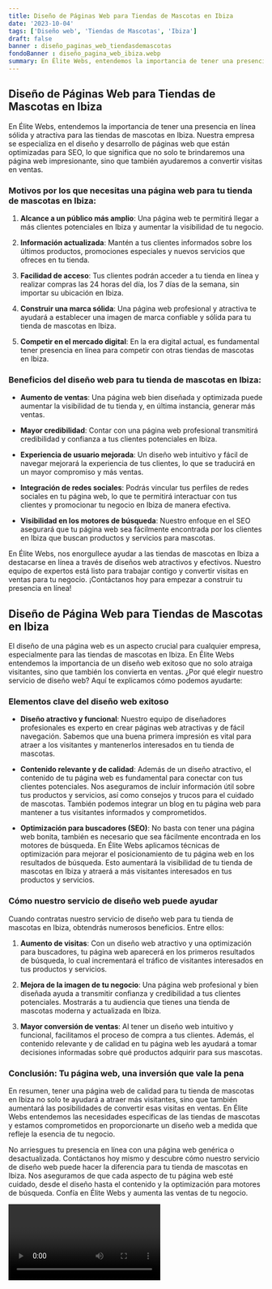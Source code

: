 ```yaml
---
title: Diseño de Páginas Web para Tiendas de Mascotas en Ibiza
date: '2023-10-04'
tags: ['Diseño web', 'Tiendas de Mascotas', 'Ibiza']
draft: false
banner : diseño_paginas_web_tiendasdemascotas
fondoBanner : diseño_pagina_web_ibiza.webp
summary: En Élite Webs, entendemos la importancia de tener una presencia en línea sólida y atractiva para las tiendas de mascotas en Ibiza. Nuestra empresa se especializa en el diseño y desarrollo de páginas web que están optimizadas para SEO, lo que significa que no solo te brindaremos una página web impresionante, sino que también ayudaremos a convertir visitas en ventas.
---
```


## Diseño de Páginas Web para Tiendas de Mascotas en Ibiza

En Élite Webs, entendemos la importancia de tener una presencia en línea sólida y atractiva para las tiendas de mascotas en Ibiza. Nuestra empresa se especializa en el diseño y desarrollo de páginas web que están optimizadas para SEO, lo que significa que no solo te brindaremos una página web impresionante, sino que también ayudaremos a convertir visitas en ventas.

### Motivos por los que necesitas una página web para tu tienda de mascotas en Ibiza:

1. **Alcance a un público más amplio**: Una página web te permitirá llegar a más clientes potenciales en Ibiza y aumentar la visibilidad de tu negocio.

2. **Información actualizada**: Mantén a tus clientes informados sobre los últimos productos, promociones especiales y nuevos servicios que ofreces en tu tienda.

3. **Facilidad de acceso**: Tus clientes podrán acceder a tu tienda en línea y realizar compras las 24 horas del día, los 7 días de la semana, sin importar su ubicación en Ibiza.

4. **Construir una marca sólida**: Una página web profesional y atractiva te ayudará a establecer una imagen de marca confiable y sólida para tu tienda de mascotas en Ibiza.

5. **Competir en el mercado digital**: En la era digital actual, es fundamental tener presencia en línea para competir con otras tiendas de mascotas en Ibiza.

### Beneficios del diseño web para tu tienda de mascotas en Ibiza:

- **Aumento de ventas**: Una página web bien diseñada y optimizada puede aumentar la visibilidad de tu tienda y, en última instancia, generar más ventas.

- **Mayor credibilidad**: Contar con una página web profesional transmitirá credibilidad y confianza a tus clientes potenciales en Ibiza.

- **Experiencia de usuario mejorada**: Un diseño web intuitivo y fácil de navegar mejorará la experiencia de tus clientes, lo que se traducirá en un mayor compromiso y más ventas.

- **Integración de redes sociales**: Podrás vincular tus perfiles de redes sociales en tu página web, lo que te permitirá interactuar con tus clientes y promocionar tu negocio en Ibiza de manera efectiva.

- **Visibilidad en los motores de búsqueda**: Nuestro enfoque en el SEO asegurará que tu página web sea fácilmente encontrada por los clientes en Ibiza que buscan productos y servicios para mascotas.

En Élite Webs, nos enorgullece ayudar a las tiendas de mascotas en Ibiza a destacarse en línea a través de diseños web atractivos y efectivos. Nuestro equipo de expertos está listo para trabajar contigo y convertir visitas en ventas para tu negocio. ¡Contáctanos hoy para empezar a construir tu presencia en línea!

<GifSeo />

<Cta />

## Diseño de Página Web para Tiendas de Mascotas en Ibiza

El diseño de una página web es un aspecto crucial para cualquier empresa, especialmente para las tiendas de mascotas en Ibiza. En Élite Webs entendemos la importancia de un diseño web exitoso que no solo atraiga visitantes, sino que también los convierta en ventas. ¿Por qué elegir nuestro servicio de diseño web? Aquí te explicamos cómo podemos ayudarte:

### Elementos clave del diseño web exitoso

- **Diseño atractivo y funcional**: Nuestro equipo de diseñadores profesionales es experto en crear páginas web atractivas y de fácil navegación. Sabemos que una buena primera impresión es vital para atraer a los visitantes y mantenerlos interesados en tu tienda de mascotas.

- **Contenido relevante y de calidad**: Además de un diseño atractivo, el contenido de tu página web es fundamental para conectar con tus clientes potenciales. Nos aseguramos de incluir información útil sobre tus productos y servicios, así como consejos y trucos para el cuidado de mascotas. También podemos integrar un blog en tu página web para mantener a tus visitantes informados y comprometidos.

- **Optimización para buscadores (SEO)**: No basta con tener una página web bonita, también es necesario que sea fácilmente encontrada en los motores de búsqueda. En Élite Webs aplicamos técnicas de optimización para mejorar el posicionamiento de tu página web en los resultados de búsqueda. Esto aumentará la visibilidad de tu tienda de mascotas en Ibiza y atraerá a más visitantes interesados en tus productos y servicios.

### Cómo nuestro servicio de diseño web puede ayudar

Cuando contratas nuestro servicio de diseño web para tu tienda de mascotas en Ibiza, obtendrás numerosos beneficios. Entre ellos:

1. **Aumento de visitas**: Con un diseño web atractivo y una optimización para buscadores, tu página web aparecerá en los primeros resultados de búsqueda, lo cual incrementará el tráfico de visitantes interesados en tus productos y servicios.

2. **Mejora de la imagen de tu negocio**: Una página web profesional y bien diseñada ayuda a transmitir confianza y credibilidad a tus clientes potenciales. Mostrarás a tu audiencia que tienes una tienda de mascotas moderna y actualizada en Ibiza.

3. **Mayor conversión de ventas**: Al tener un diseño web intuitivo y funcional, facilitamos el proceso de compra a tus clientes. Además, el contenido relevante y de calidad en tu página web les ayudará a tomar decisiones informadas sobre qué productos adquirir para sus mascotas.

### Conclusión: Tu página web, una inversión que vale la pena

En resumen, tener una página web de calidad para tu tienda de mascotas en Ibiza no solo te ayudará a atraer más visitantes, sino que también aumentará las posibilidades de convertir esas visitas en ventas. En Élite Webs entendemos las necesidades específicas de las tiendas de mascotas y estamos comprometidos en proporcionarte un diseño web a medida que refleje la esencia de tu negocio.

No arriesgues tu presencia en línea con una página web genérica o desactualizada. Contáctanos hoy mismo y descubre cómo nuestro servicio de diseño web puede hacer la diferencia para tu tienda de mascotas en Ibiza. Nos aseguramos de que cada aspecto de tu página web esté cuidado, desde el diseño hasta el contenido y la optimización para motores de búsqueda. Confía en Élite Webs y aumenta las ventas de tu negocio.

<Video />

<CtaBot job='Tiendas de Mascotas' city='Ibiza'/>

<Gmaps query='Ibiza+españa+maps' />